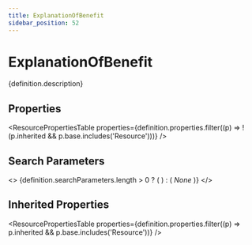 ```yaml
---
title: ExplanationOfBenefit
sidebar_position: 52
---
```



# ExplanationOfBenefit

<p>{definition.description}</p>

## Properties

<ResourcePropertiesTable properties={definition.properties.filter((p) => !(p.inherited && p.base.includes('Resource')))} />

## Search Parameters

<>
  {definition.searchParameters.length > 0 ? (
    <SearchParamsTable searchParams={definition.searchParameters} />
  ) : (
    <em>None</em>
  )}
</>

## Inherited Properties

<ResourcePropertiesTable properties={definition.properties.filter((p) => p.inherited && p.base.includes('Resource'))} />


